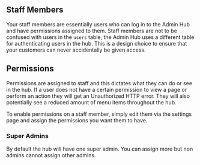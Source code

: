 ## Staff Members

Your staff members are essentially users who can log in to the Admin Hub and have permissions assigned to them. Staff members are not to be confused with users in the `users` table, the Admin Hub uses a different table for authenticating users in the hub. This is a design choice to ensure that your customers can never accidentally be given access.

## Permissions

Permissions are assigned to staff and this dictates what they can do or see in the hub. If a user does not have a certain permission to view a page or perform an action they will get an Unauthorized HTTP error. They will also potentially see a reduced amount of menu items throughout the hub.

To enable permissions on a staff member, simply edit them via the settings page and assign the permissions you want them to have.

### Super Admins

By default the hub will have one super admin. You can assign more but non admins cannot assign other admins.
